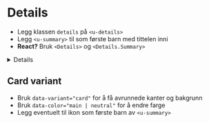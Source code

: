 
<Meta of={stories} />

# Details

- Legg klassen `details` på `<u-details>`
- Legg `<u-summary>` til som første barn med tittelen inni
- **React?** Bruk `<Details>` og `<Details.Summary>`

<Details>
<Details.Summary>Hva er `u-details`?</Details.Summary>

[u-details](https://u-elements.github.io/u-elements/elements/u-details) er en del av prosjektet [u-elements](https://u-elements.github.io/u-elements)
som sikrer universell utforming. Dette lastes automatisk når du bruker `@mattilsynet/design`.
Du kan benytte native tilhørende [HTMLDetailsElement](https://developer.mozilla.org/en-US/docs/Web/API/HTMLDetailsElement) interface ved behov.
</Details>

<Canvas of={stories.Default} />

## Card variant
- Bruk `data-variant="card"` for å få avrunnede kanter og bakgrunn
- Bruk `data-color="main | neutral"` for å endre farge
- Legg eventuelt til ikon som første barn av `<u-summary>`
<Canvas of={stories.WithVariantCard} />

<CssVariables component="details" />